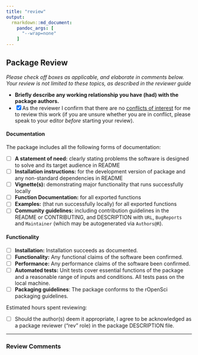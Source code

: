 ```yaml
---
title: "review"
output:
  rmarkdown::md_document:
    pandoc_args: [
      "--wrap=none"
    ]
---
```


## Package Review

*Please check off boxes as applicable, and elaborate in comments below.  Your review is not limited to these topics, as described in the reviewer guide*

- **Briefly describe any working relationship you have (had) with the package authors.**
- [X] As the reviewer I confirm that there are no [conflicts of interest](https://devguide.ropensci.org/policies.html#coi) for me to review this work (if you are unsure whether you are in conflict, please speak to your editor _before_ starting your review).

#### Documentation

The package includes all the following forms of documentation:

- [ ] **A statement of need:** clearly stating problems the software is designed to solve and its target audience in README
- [ ] **Installation instructions:** for the development version of package and any non-standard dependencies in README
- [ ] **Vignette(s):** demonstrating major functionality that runs successfully locally
- [ ] **Function Documentation:** for all exported functions
- [ ] **Examples:** (that run successfully locally) for all exported functions
- [ ] **Community guidelines:** including contribution guidelines in the README or CONTRIBUTING, and DESCRIPTION with `URL`, `BugReports` and `Maintainer` (which may be autogenerated via `Authors@R`).

#### Functionality

- [ ] **Installation:** Installation succeeds as documented.
- [ ] **Functionality:** Any functional claims of the software been confirmed.
- [ ] **Performance:** Any performance claims of the software been confirmed.
- [ ] **Automated tests:** Unit tests cover essential functions of the package and a reasonable range of inputs and conditions. All tests pass on the local machine.
- [ ] **Packaging guidelines**: The package conforms to the rOpenSci packaging guidelines.

Estimated hours spent reviewing:

- [ ] Should the author(s) deem it appropriate, I agree to be acknowledged as a package reviewer ("rev" role) in the package DESCRIPTION file.

---

### Review Comments
